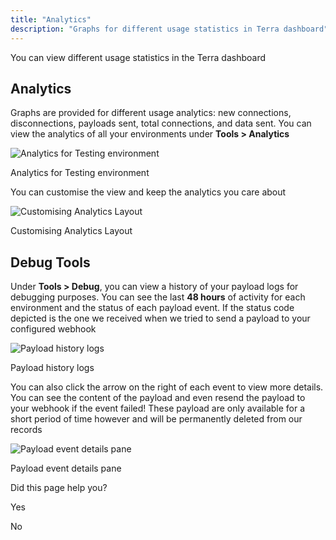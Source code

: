 ```yaml
---
title: "Analytics"
description: "Graphs for different usage statistics in Terra dashboard"
---
```

You can view different usage statistics in the Terra dashboard

## Analytics

Graphs are provided for different usage analytics: new connections, disconnections, payloads sent, total connections, and data sent. You can view the analytics of all your environments under **Tools > Analytics**

![Analytics for Testing environment](https://files.readme.io/1dfdc12-image.png)

Analytics for Testing environment

You can customise the view and keep the analytics you care about

![Customising Analytics Layout](https://files.readme.io/8273f11-image.png)

Customising Analytics Layout

## Debug Tools

Under **Tools > Debug**, you can view a history of your payload logs for debugging purposes. You can see the last **48 hours** of activity for each environment and the status of each payload event. If the status code depicted is the one we received when we tried to send a payload to your configured webhook

![Payload history logs](https://files.readme.io/9c02e86-image.png)

Payload history logs

You can also click the arrow on the right of each event to view more details. You can see the content of the payload and even resend the payload to your webhook if the event failed! These payload are only available for a short period of time however and will be permanently deleted from our records

![Payload event details pane](https://files.readme.io/db213e8-image.png)

Payload event details pane

Did this page help you?

Yes

No